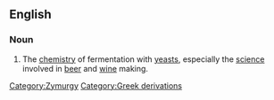 ==English==

===Noun===
{{en-noun-unc}}

# The [[chemistry]] of fermentation with [[yeast]]s, especially the [[science]] involved in [[beer]] and [[wine]] making.

[[Category:Zymurgy]]
[[Category:Greek derivations]]